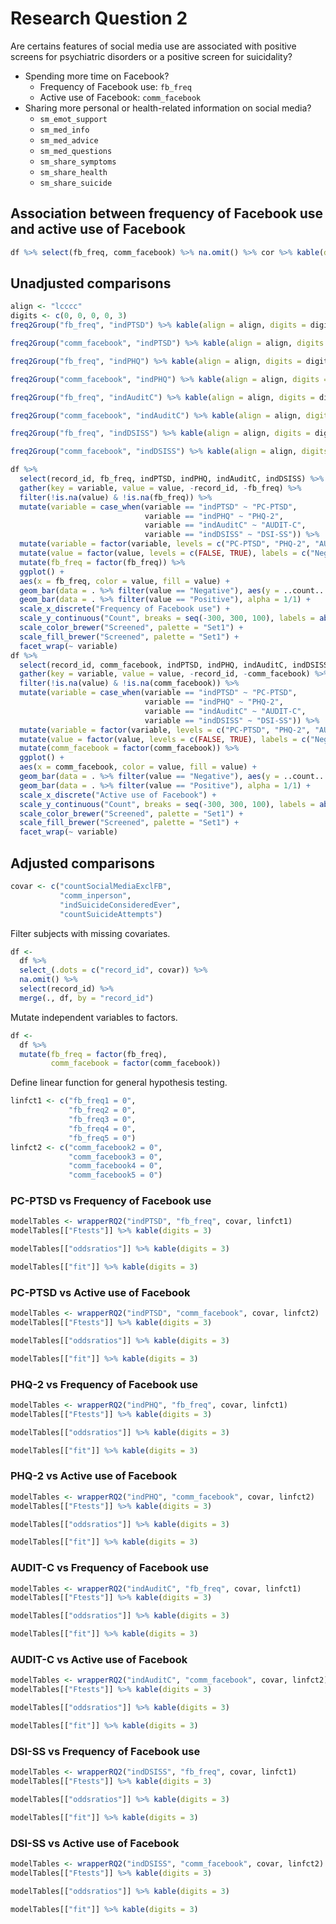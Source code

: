 # Research Question 2

Are certains features of social media use are associated with positive screens for psychiatric disorders or a positive screen for suicidality?

* Spending more time on Facebook?
  * Frequency of Facebook use: `fb_freq`
  * Active use of Facebook: `comm_facebook`
* Sharing more personal or health-related information on social media?
  * `sm_emot_support`
  * `sm_med_info`
  * `sm_med_advice`
  * `sm_med_questions`
  * `sm_share_symptoms`
  * `sm_share_health`
  * `sm_share_suicide`
  
  
## Association between frequency of Facebook use and active use of Facebook

```r
df %>% select(fb_freq, comm_facebook) %>% na.omit() %>% cor %>% kable(digits = 3)
```


## Unadjusted comparisons

```r
align <- "lcccc"
digits <- c(0, 0, 0, 0, 3)
freq2Group("fb_freq", "indPTSD") %>% kable(align = align, digits = digits)
```

\newline

```r
freq2Group("comm_facebook", "indPTSD") %>% kable(align = align, digits = digits)
```

\newline

```r
freq2Group("fb_freq", "indPHQ") %>% kable(align = align, digits = digits)
```

\newline

```r
freq2Group("comm_facebook", "indPHQ") %>% kable(align = align, digits = digits)
```

\newline

```r
freq2Group("fb_freq", "indAuditC") %>% kable(align = align, digits = digits)
```

\newline

```r
freq2Group("comm_facebook", "indAuditC") %>% kable(align = align, digits = digits)
```

\newline

```r
freq2Group("fb_freq", "indDSISS") %>% kable(align = align, digits = digits)
```

\newline

```r
freq2Group("comm_facebook", "indDSISS") %>% kable(align = align, digits = digits)
```

\newline

```r
df %>% 
  select(record_id, fb_freq, indPTSD, indPHQ, indAuditC, indDSISS) %>% 
  gather(key = variable, value = value, -record_id, -fb_freq) %>% 
  filter(!is.na(value) & !is.na(fb_freq)) %>% 
  mutate(variable = case_when(variable == "indPTSD" ~ "PC-PTSD",
                              variable == "indPHQ" ~ "PHQ-2",
                              variable == "indAuditC" ~ "AUDIT-C",
                              variable == "indDSISS" ~ "DSI-SS")) %>% 
  mutate(variable = factor(variable, levels = c("PC-PTSD", "PHQ-2", "AUDIT-C", "DSI-SS"))) %>% 
  mutate(value = factor(value, levels = c(FALSE, TRUE), labels = c("Negative", "Positive"))) %>% 
  mutate(fb_freq = factor(fb_freq)) %>% 
  ggplot() +
  aes(x = fb_freq, color = value, fill = value) +
  geom_bar(data = . %>% filter(value == "Negative"), aes(y = ..count.. * (-1)), alpha = 1/1) +
  geom_bar(data = . %>% filter(value == "Positive"), alpha = 1/1) +
  scale_x_discrete("Frequency of Facebook use") +
  scale_y_continuous("Count", breaks = seq(-300, 300, 100), labels = abs(seq(-300, 300, 100))) +
  scale_color_brewer("Screened", palette = "Set1") + 
  scale_fill_brewer("Screened", palette = "Set1") + 
  facet_wrap(~ variable)
df %>% 
  select(record_id, comm_facebook, indPTSD, indPHQ, indAuditC, indDSISS) %>%
  gather(key = variable, value = value, -record_id, -comm_facebook) %>% 
  filter(!is.na(value) & !is.na(comm_facebook)) %>% 
  mutate(variable = case_when(variable == "indPTSD" ~ "PC-PTSD",
                              variable == "indPHQ" ~ "PHQ-2",
                              variable == "indAuditC" ~ "AUDIT-C",
                              variable == "indDSISS" ~ "DSI-SS")) %>% 
  mutate(variable = factor(variable, levels = c("PC-PTSD", "PHQ-2", "AUDIT-C", "DSI-SS"))) %>% 
  mutate(value = factor(value, levels = c(FALSE, TRUE), labels = c("Negative", "Positive"))) %>% 
  mutate(comm_facebook = factor(comm_facebook)) %>% 
  ggplot() +
  aes(x = comm_facebook, color = value, fill = value) +
  geom_bar(data = . %>% filter(value == "Negative"), aes(y = ..count.. * (-1)), alpha = 1/1) +
  geom_bar(data = . %>% filter(value == "Positive"), alpha = 1/1) +
  scale_x_discrete("Active use of Facebook") +
  scale_y_continuous("Count", breaks = seq(-300, 300, 100), labels = abs(seq(-300, 300, 100))) +
  scale_color_brewer("Screened", palette = "Set1") + 
  scale_fill_brewer("Screened", palette = "Set1") + 
  facet_wrap(~ variable)
```


## Adjusted comparisons

```r
covar <- c("countSocialMediaExclFB",
           "comm_inperson",
           "indSuicideConsideredEver",
           "countSuicideAttempts")
```

Filter subjects with missing covariates.

```r
df <-
  df %>% 
  select_(.dots = c("record_id", covar)) %>% 
  na.omit() %>% 
  select(record_id) %>% 
  merge(., df, by = "record_id")
```

Mutate independent variables to factors.

```r
df <-
  df %>% 
  mutate(fb_freq = factor(fb_freq),
         comm_facebook = factor(comm_facebook))
```

Define linear function for general hypothesis testing.

```r
linfct1 <- c("fb_freq1 = 0", 
             "fb_freq2 = 0", 
             "fb_freq3 = 0", 
             "fb_freq4 = 0", 
             "fb_freq5 = 0")
linfct2 <- c("comm_facebook2 = 0", 
             "comm_facebook3 = 0", 
             "comm_facebook4 = 0", 
             "comm_facebook5 = 0")
```


### PC-PTSD vs Frequency of Facebook use

```r
modelTables <- wrapperRQ2("indPTSD", "fb_freq", covar, linfct1)
modelTables[["Ftests"]] %>% kable(digits = 3)
```

\newline

```r
modelTables[["oddsratios"]] %>% kable(digits = 3)
```

```r
modelTables[["fit"]] %>% kable(digits = 3)
```


### PC-PTSD vs Active use of Facebook

```r
modelTables <- wrapperRQ2("indPTSD", "comm_facebook", covar, linfct2)
modelTables[["Ftests"]] %>% kable(digits = 3)
```

\newline

```r
modelTables[["oddsratios"]] %>% kable(digits = 3)
```

```r
modelTables[["fit"]] %>% kable(digits = 3)
```


### PHQ-2 vs Frequency of Facebook use

```r
modelTables <- wrapperRQ2("indPHQ", "fb_freq", covar, linfct1)
modelTables[["Ftests"]] %>% kable(digits = 3)
```

\newline

```r
modelTables[["oddsratios"]] %>% kable(digits = 3)
```

```r
modelTables[["fit"]] %>% kable(digits = 3)
```


### PHQ-2 vs Active use of Facebook

```r
modelTables <- wrapperRQ2("indPHQ", "comm_facebook", covar, linfct2)
modelTables[["Ftests"]] %>% kable(digits = 3)
```

\newline

```r
modelTables[["oddsratios"]] %>% kable(digits = 3)
```

```r
modelTables[["fit"]] %>% kable(digits = 3)
```


### AUDIT-C vs Frequency of Facebook use

```r
modelTables <- wrapperRQ2("indAuditC", "fb_freq", covar, linfct1)
modelTables[["Ftests"]] %>% kable(digits = 3)
```

\newline

```r
modelTables[["oddsratios"]] %>% kable(digits = 3)
```

```r
modelTables[["fit"]] %>% kable(digits = 3)
```


### AUDIT-C vs Active use of Facebook

```r
modelTables <- wrapperRQ2("indAuditC", "comm_facebook", covar, linfct2)
modelTables[["Ftests"]] %>% kable(digits = 3)
```

\newline

```r
modelTables[["oddsratios"]] %>% kable(digits = 3)
```

```r
modelTables[["fit"]] %>% kable(digits = 3)
```


### DSI-SS vs Frequency of Facebook use

```r
modelTables <- wrapperRQ2("indDSISS", "fb_freq", covar, linfct1)
modelTables[["Ftests"]] %>% kable(digits = 3)
```

\newline

```r
modelTables[["oddsratios"]] %>% kable(digits = 3)
```

```r
modelTables[["fit"]] %>% kable(digits = 3)
```


### DSI-SS vs Active use of Facebook

```r
modelTables <- wrapperRQ2("indDSISS", "comm_facebook", covar, linfct2)
modelTables[["Ftests"]] %>% kable(digits = 3)
```

\newline

```r
modelTables[["oddsratios"]] %>% kable(digits = 3)
```

```r
modelTables[["fit"]] %>% kable(digits = 3)
```
